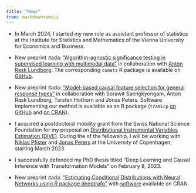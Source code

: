 ```yaml
---
title: "News"
from: markdown+emoji
---
```


* In March 2024, I started my new role as assistant professor of statistics
at the Institute for Statistics and Mathematics of the Vienna University for
Economics and Business.

* New preprint :tada: ["Algorithm-agnostic significance testing in supervised 
learning with multimodal data"](https://arxiv.org/abs/2402.14416) in 
collaboration with [Anton Rask Lundborg](https://www.arlundborg.com). The 
corresponding `comets` R package is available on 
[GitHub](https://github.com/LucasKook/comets.git).

* New preprint :tada: ["Model-based causal feature selection for general 
response types"](https://doi.org/10.48550/arXiv.2309.12833) in collaboration 
with Sorawit Saengkyongam, Anton Rask Lundborg, Torsten Hothorn and Jonas 
Peters. Software implementing our method is available as an R package (`tramicp` 
[on GitHub](https://github.com/LucasKook/tramicp) and 
[on CRAN](https://CRAN.R-project.org/package=tramicp)).

* I acquired a postdoctoral mobility grant from the Swiss National Science
Foundation for my proposal on [Distributional Instrumental Variables Estimation 
(DIVE)](https://data.snf.ch/grants/grant/214457).
During the of the fellowship, I will be working with
[Niklas Pfister](https://niklaspfister.github.io/) and [Jonas
Peters](https://people.math.ethz.ch/~jopeters/) at the University of Copenhagen,
starting March 2023.

* I successfully defended my PhD thesis titled "Deep Learning and Causal
Inference with Transformation Models" on February 8, 2023.

* New preprint :tada: ["Estimating Conditional Distributions with Neural 
Networks using R package deeptrafo"](https://doi.org/10.48550/arXiv.2211.13665)
with [software](https://cran.r-project.org/package=deeptrafo) available on CRAN.

